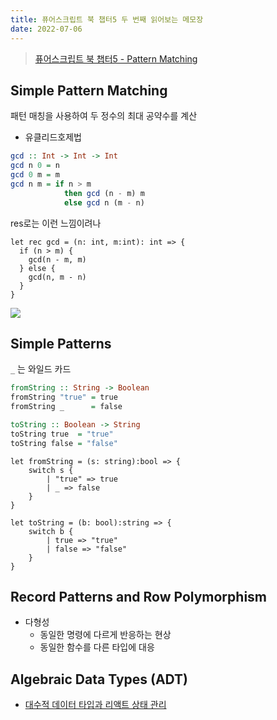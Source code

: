 ```yaml
---
title: 퓨어스크립트 북 챕터5 두 번째 읽어보는 메모장
date: 2022-07-06
---
```


> [퓨어스크립트 북 챕터5 - Pattern Matching](https://book.purescript.org/chapter5.html)

## Simple Pattern Matching

패턴 매칭을 사용하여 두 정수의 최대 공약수를 계산
- 유클리드호제법

```purescript
gcd :: Int -> Int -> Int
gcd n 0 = n
gcd 0 m = m
gcd n m = if n > m
            then gcd (n - m) m
            else gcd n (m - n)
```

res로는 이런 느낌이려나

```reason
let rec gcd = (n: int, m:int): int => {
  if (n > m) {
    gcd(n - m, m)
  } else {
    gcd(n, m - n)
  }
}
```

![](/note/purescript/purescript-book-chapter5/Euclidean.jpeg)


## Simple Patterns

`_` 는 와일드 카드

```purescript
fromString :: String -> Boolean
fromString "true" = true
fromString _      = false

toString :: Boolean -> String
toString true  = "true"
toString false = "false"
```

```reason
let fromString = (s: string):bool => {
    switch s {
        | "true" => true
        | _ => false
    }
}

let toString = (b: bool):string => {
    switch b {
        | true => "true"
        | false => "false"
    }
}
```

## Record Patterns and Row Polymorphism

- 다형성
    - 동일한 명령에 다르게 반응하는 현상
    - 동일한 함수를 다른 타입에 대응


## Algebraic Data Types (ADT)

- [대수적 데이터 타입과 리액트 상태 관리](https://green-labs.github.io/algebraic-data-type)